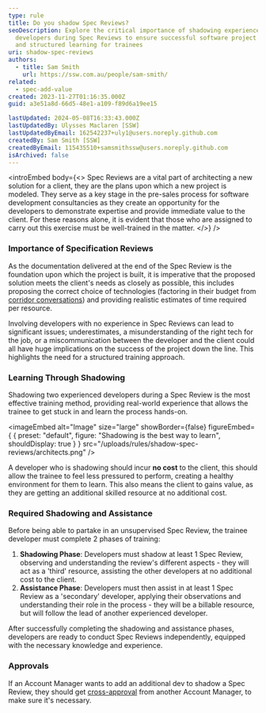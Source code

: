 ```yaml
---
type: rule
title: Do you shadow Spec Reviews?
seoDescription: Explore the critical importance of shadowing experienced
  developers during Spec Reviews to ensure successful software project outcomes
  and structured learning for trainees
uri: shadow-spec-reviews
authors:
  - title: Sam Smith
    url: https://ssw.com.au/people/sam-smith/
related:
  - spec-add-value
created: 2023-11-27T01:16:35.000Z
guid: a3e51a8d-66d5-48e1-a109-f89d6a19ee15

lastUpdated: 2024-05-08T16:33:43.000Z
lastUpdatedBy: Ulysses Maclaren [SSW]
lastUpdatedByEmail: 162542237+uly1@users.noreply.github.com
createdBy: Sam Smith [SSW]
createdByEmail: 115435510+samsmithssw@users.noreply.github.com
isArchived: false
---
```


<introEmbed
  body={<>
Spec Reviews are a vital part of architecting a new solution for a client, they are the plans upon which a new project is modeled. They serve as a key stage in the pre-sales process for software development consultancies as they create an opportunity for the developers to demonstrate expertise and provide immediate value to the client. For these reasons alone, it is evident that those who are assigned to carry out this exercise must be well-trained in the matter.
  </>}
/>
### Importance of Specification Reviews

As the documentation delivered at the end of the Spec Review is the foundation upon which the project is built, it is imperative that the proposed solution meets the client's needs as closely as possible, this includes proposing the correct choice of technologies (factoring in their budget from [corridor conversations](/corridor-conversations)) and providing realistic estimates of time required per resource.

Involving developers with no experience in Spec Reviews can lead to significant issues; underestimates, a misunderstanding of the right tech for the job, or a miscommunication between the developer and the client could all have huge implications on the success of the project down the line. This highlights the need for a structured training approach.

### Learning Through Shadowing

Shadowing two experienced developers during a Spec Review is the most effective training method, providing real-world experience that allows the trainee to get stuck in and learn the process hands-on.


<imageEmbed
  alt="Image"
  size="large"
  showBorder={false}
  figureEmbed={ {
    preset: "default",
    figure: "Shadowing is the best way to learn",
    shouldDisplay: true
  } }
  src="/uploads/rules/shadow-spec-reviews/architects.png"
/>

A developer who is shadowing should incur **no cost** to the client, this should allow the trainee to feel less pressured to perform, creating a healthy environment for them to learn. This also means the client to gains value, as they are getting an additional skilled resource at no additional cost.

### Required Shadowing and Assistance

Before being able to partake in an unsupervised Spec Review, the trainee developer must complete 2 phases of training:

1. **Shadowing Phase**: Developers must shadow at least 1 Spec Review, observing and understanding the review's different aspects - they will act as a 'third' resource, assisting the other developers at no additional cost to the client.
2. **Assistance Phase**: Developers must then assist in at least 1 Spec Review as a 'secondary' developer, applying their observations and understanding their role in the process - they will be a billable resource, but will follow the lead of another experienced developer.

After successfully completing the shadowing and assistance phases, developers are ready to conduct Spec Reviews independently, equipped with the necessary knowledge and experience.

### Approvals

If an Account Manager wants to add an additional dev to shadow a Spec Review, they should get [cross-approval](/cross-approvals) from another Account Manager, to make sure it's necessary.
